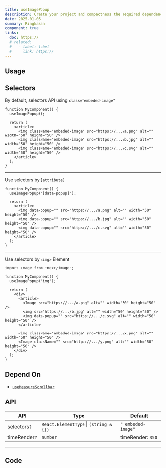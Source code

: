 ```yaml
---
title: useImagePopup
description: Create your project and compactness the required dependencies.
date: 2025-01-05
summary: Ringkasan
component: true
links:
  doc: https://
  # related:
  #   - label: label
  #     link: https://
---
```


## Usage

<UseImagePopupDemosUsage />

## Selectors

By default, selectors API using `class="embeded-image"`

```tsx showLineNumbers{number} /embeded-image/#i
function MyComponent() {
  useImagePopup();

  return (
    <article>
      <img className="embeded-image" src="https://.../a.png" alt="" width="50" height="50" />
      <img className="embeded-image" src="https://.../b.jpg" alt="" width="50" height="50" />
      <img className="embeded-image" src="https://.../c.svg" alt="" width="50" height="50" />
    </article>
  );
}
```

---

Use selectors by `[attribute]`

```tsx showLineNumbers{number} /"[data-popup]"/#at /data-popup/#at
function MyComponent() {
  useImagePopup("[data-popup]");

  return (
    <article>
      <img data-popup="" src="https://.../a.png" alt="" width="50" height="50" />
      <img data-popup="" src="https://.../b.jpg" alt="" width="50" height="50" />
      <img data-popup="" src="https://.../c.svg" alt="" width="50" height="50" />
    </article>
  );
}
```

---

Use selectors by `<img>` Element

```tsx showLineNumbers{number} /"img"/ /img/ /Image/3-5
import Image from "next/image";

function MyComponent() {
  useImagePopup("img");

  return (
    <div>
      <article>
        <Image src="https://.../a.png" alt="" width="50" height="50" />
        <img src="https://.../b.jpg" alt="" width="50" height="50" />
        <img data-popup="" src="https://.../c.svg" alt="" width="50" height="50" />
      </article>

      <img className="embeded-image" src="https://.../x.png" alt="" width="50" height="50" />
      <Image className="" src="https://.../y.png" alt="" width="50" height="50" />
    </div>
  );
}
```

## Depend On

- [`useMeasureScrollbar`](/docs/hooks/use-measure-scrollbar)

## API

| API           | Type                                   | Default            |
| ------------- | -------------------------------------- | ------------------ |
| selectors`?`  | `React.ElementType` \| `(string & {})` | `".embeded-image"` |
| timeRender`?` | `number`                               | timeRender: `350`  |

---

## Code

<LoadCodes />
